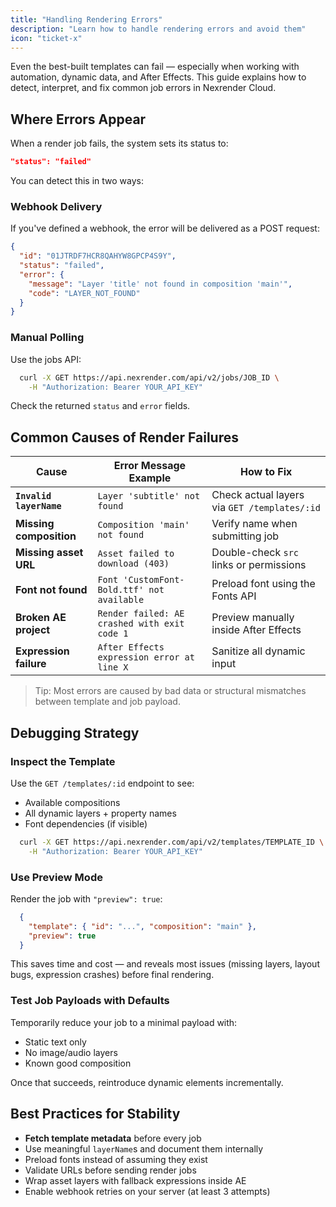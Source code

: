 ```yaml
---
title: "Handling Rendering Errors"
description: "Learn how to handle rendering errors and avoid them"
icon: "ticket-x"
---
```


Even the best-built templates can fail — especially when working with automation, dynamic data, and After Effects. This guide explains how to detect, interpret, and fix common job errors in Nexrender Cloud.

## Where Errors Appear

When a render job fails, the system sets its status to:

```json
"status": "failed"
```

You can detect this in two ways:

### Webhook Delivery

If you've defined a webhook, the error will be delivered as a POST request:

```json
{
  "id": "01JTRDF7HCR8QAHYW8GPCP4S9Y",
  "status": "failed",
  "error": {
    "message": "Layer 'title' not found in composition 'main'",
    "code": "LAYER_NOT_FOUND"
  }
}
```

### Manual Polling

Use the jobs API:

```bash
  curl -X GET https://api.nexrender.com/api/v2/jobs/JOB_ID \
    -H "Authorization: Bearer YOUR_API_KEY"
```

Check the returned `status` and `error` fields.

## Common Causes of Render Failures

| Cause                   | Error Message Example                        | How to Fix                                   |
| ----------------------- | -------------------------------------------- | -------------------------------------------- |
| **`Invalid layerName`** | `Layer 'subtitle' not found`                 | Check actual layers via `GET /templates/:id` |
| **Missing composition** | `Composition 'main' not found`               | Verify name when submitting job              |
| **Missing asset URL**   | `Asset failed to download (403)`             | Double-check `src` links or permissions      |
| **Font not found**      | `Font 'CustomFont-Bold.ttf' not available`   | Preload font using the Fonts API             |
| **Broken AE project**   | `Render failed: AE crashed with exit code 1` | Preview manually inside After Effects        |
| **Expression failure**  | `After Effects expression error at line X`   | Sanitize all dynamic input                   |

> Tip: Most errors are caused by bad data or structural mismatches between template and job payload.

## Debugging Strategy

### Inspect the Template

Use the `GET /templates/:id` endpoint to see:

- Available compositions
- All dynamic layers \+ property names
- Font dependencies (if visible)

```bash
  curl -X GET https://api.nexrender.com/api/v2/templates/TEMPLATE_ID \
    -H "Authorization: Bearer YOUR_API_KEY"
```

### Use Preview Mode

Render the job with `"preview": true`:

```json
  {
    "template": { "id": "...", "composition": "main" },
    "preview": true
  }
```

This saves time and cost — and reveals most issues (missing layers, layout bugs, expression crashes) before final rendering.

### Test Job Payloads with Defaults

Temporarily reduce your job to a minimal payload with:

- Static text only
- No image/audio layers
- Known good composition

Once that succeeds, reintroduce dynamic elements incrementally.

## Best Practices for Stability

- **Fetch template metadata** before every job
- Use meaningful `layerName`s and document them internally
- Preload fonts instead of assuming they exist
- Validate URLs before sending render jobs
- Wrap asset layers with fallback expressions inside AE
- Enable webhook retries on your server (at least 3 attempts)